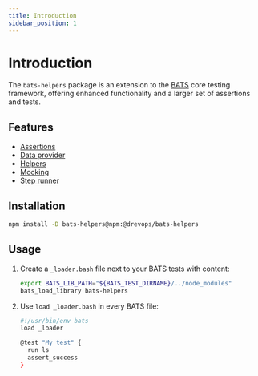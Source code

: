 ```yaml
---
title: Introduction
sidebar_position: 1
---
```


# Introduction

The `bats-helpers` package is an extension to the [BATS](https://github.com/bats-core/bats-core)
core testing framework, offering enhanced functionality and a larger set of
assertions and tests.

## Features

- [Assertions](assertions)
- [Data provider](data-provider)
- [Helpers](helpers)
- [Mocking](mocking)
- [Step runner](step-runner)


## Installation

```bash
npm install -D bats-helpers@npm:@drevops/bats-helpers
```

## Usage

1. Create a `_loader.bash` file next to your BATS tests with content:

   ```bash
   export BATS_LIB_PATH="${BATS_TEST_DIRNAME}/../node_modules"
   bats_load_library bats-helpers
   ```

2. Use `load _loader.bash` in every BATS file:

   ```bash
   #!/usr/bin/env bats
   load _loader

   @test "My test" {
     run ls
     assert_success
   }
   ```
